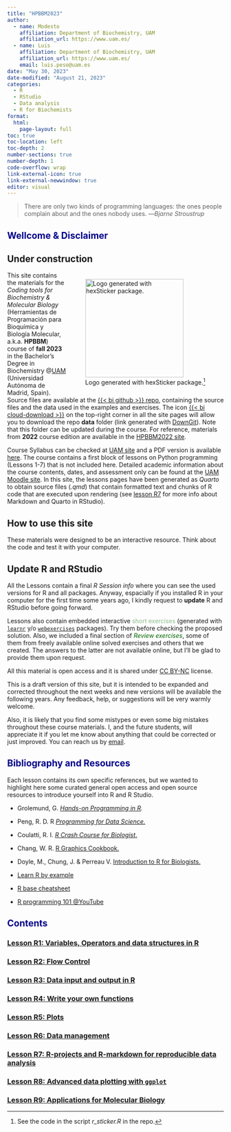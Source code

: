 ```yaml
---
title: "HPBBM2023"
author: 
  - name: Modesto
    affiliation: Department of Biochemistry, UAM
    affiliation_url: https://www.uam.es/
  - name: Luis
    affiliation: Department of Biochemistry, UAM
    affiliation_url: https://www.uam.es/
    email: luis.peso@uam.es
date: "May 30, 2023"
date-modified: "August 21, 2023"
categories: 
  - R
  - RStudio
  - Data analysis
  - R for Biochemists
format: 
  html:
    page-layout: full
toc: true
toc-location: left
toc-depth: 2
number-sections: true
number-depth: 1
code-overflow: wrap
link-external-icon: true
link-external-newwindow: true 
editor: visual
---
```


> There are only two kinds of programming languages: the ones people complain about and the ones nobody uses. ---*Bjarne Stroustrup*

## [Wellcome & Disclaimer]{style="color:darkblue"}

::: callout-warning
## Under construction
:::

::: {style="float: right; position: relative; top: 0px; padding: 3px;"}
![Logo generated with hexSticker package.[^1]](HPBBM2023.png){width="228"}
:::

[^1]: See the code in the script *r_sticker.R* in the repo.

[^2]: See the code in the script *r_sticker.R* in the repo.

This site contains the materials for the *Coding tools for Biochemistry & Molecular Biology* (Herramientas de Programación para Bioquímica y Biología Molecular, a.k.a. **HPBBM**) course of **fall 2023** in the Bachelor's Degree in Biochemistry \@[UAM](www.uam.es) (Universidad Autónoma de Madrid, Spain). Source files are available at the [{{< bi github >}} repo](https://github.com/mredrejo/HPBBM2023), containing the source files and the data used in the examples and exercises. The icon [{{< bi cloud-download >}}](https://minhaskamal.github.io/DownGit/#/home?url=https://github.com/mredrejo/HPBBM2022/tree/main/data) on the top-right corner in all the site pages will allow you to download the repo **data** folder (link generated with [DownGit](https://yehonal.github.io/DownGit/#/home)). Note that this folder can be updated during the course. For reference, materials from **2022** course edition are available in the [HPBBM2022 site](https://mredrejo.github.io/HPBBM2022/).

Course Syllabus can be checked at [UAM site](https://secretaria-virtual.uam.es/doa/consultaPublica/look%5Bconpub%5DMostrarPubGuiaDocAs) and a PDF version is available [here](HPBBM_syllabus2023.pdf). The course contains a first block of lessons on Python programming (Lessons 1-7) that is not included here. Detailed academic information about the course contents, dates, and assessment only can be found at the [UAM Moodle site](https://moodle.uam.es/). In this site, the lessons pages have been generated as *Quarto* to obtain source files (*.qmd*) that contain formatted text and chunks of R code that are executed upon rendering (see [lesson R7](r7.html) for more info about Markdown and Quarto in RStudio). 

::: callout-tip
# How to use this site
These materials were designed to be an interactive resource. Think about the code and test it with your computer.
:::

::: callout-caution
# Update R and RStudio
All the Lessons contain a final *R Session info* where you can see the used versions for R and all packages. 
Anyway, espacially if you installed R in your computer for the first time some years ago, I kindly request to **update** R and RStudio before going forward.
:::

Lessons also contain embedded interactive [short exercises]{style="color:darkseagreen"} (generated with [`learnr`](https://rstudio.github.io/learnr/) y/o [`webexercises`](https://psyteachr.github.io/webexercises/articles/webexercises.html) packages). Try them before checking the proposed solution. Also, we included a final section of [*Review exercises*]{style="color:darkgreen"}, some of them from freely available online solved exercises and others that we created. The answers to the latter are not available online, but I'll be glad to provide them upon request.

All this material is open access and it is shared under [CC BY-NC](https://creativecommons.org/licenses/by-nc/2.0/) license.

This is a draft version of this site, but it is intended to be expanded and corrected throughout the next weeks and new versions will be available the following years. Any feedback, help, or suggestions will be very warmly welcome.

Also, it is likely that you find some mistypes or even some big mistakes throughout these course materials. I, and the future students, will appreciate it if you let me know about anything that could be corrected or just improved. You can reach us by [email](mailto::modesto.redrejo@uam.es).

## [Bibliography and Resources]{style="color:darkblue"}

Each lesson contains its own specific references, but we wanted to highlight here some curated general open access and open source resources to introduce yourself into R and R Studio.

-   Grolemund, G. [*Hands-on Programming in R*](https://rstudio-education.github.io/)*.*

-   Peng, R. D. R [*Programming for Data Science.*](https://bookdown.org/rdpeng/rprogdatascience/)

-   Coulatti, R. I. [*R Crash Course for Biologist*.](https://github.com/ColauttiLab/RCrashCourse_Book)

-   Chang, W. R. [R Graphics Cookbook.](https://r-graphics.org/)

-   Doyle, M., Chung, J. & Perreau V. [Introduction to R for Biologists.](https://melbournebioinformatics.github.io/r-intro-biologists/intro_r_biologists.html)

-   [Learn R by example](https://www.learnbyexample.org/r/)

-   [R base cheatsheet](https://iqss.github.io/dss-workshops/R/Rintro/base-r-cheat-sheet.pdf)

-   [R programming 101 @YouTube](https://www.youtube.com/@RProgramming101)

## [Contents]{style="color:darkblue"}
### [Lesson R1: Variables, Operators and data structures in R](r1.html)

### [Lesson R2: Flow Control](r2.html)

### [Lesson R3: Data input and output in R](r3.html)

### [Lesson R4: Write your own functions](r4.html)

### [Lesson R5: Plots](r5.html)

### [Lesson R6: Data management](r6.html)

### [Lesson R7: R-projects and R-markdown for reproducible data analysis](r7.html)

### [Lesson R8: Advanced data plotting with `ggplot`](r8.html)

### [Lesson R9: Applications for Molecular Biology](r9.html)
